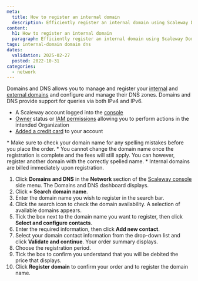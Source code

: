 ```yaml
---
meta:
  title: How to register an internal domain
  description: Efficiently register an internal domain using Scaleway Domains and DNS. This guide walks you through the process of checking domain availability, configuring contacts, selecting registration periods, and completing your order securely via the Scaleway console.
content:
  h1: How to register an internal domain
  paragraph: Efficiently register an internal domain using Scaleway Domains and DNS. This guide walks you through the process of checking domain availability, configuring contacts, selecting registration periods, and completing your order securely via the Scaleway console.
tags: internal-domain domain dns
dates:
  validation: 2025-02-27
  posted: 2022-10-31
categories:
  - network
---
```


Domains and DNS allows you to manage and register your [internal](/domains-and-dns/concepts/#internal-domain) and [external domains](/domains-and-dns/concepts/#external-domain) and configure and manage their DNS zones. Domains and DNS provide support for queries via both IPv4 and IPv6.

<Macro id="requirements" />

- A Scaleway account logged into the [console](https://console.scaleway.com)
- [Owner](/iam/concepts/#owner) status or [IAM permissions](/iam/concepts/#permission) allowing you to perform actions in the intended Organization
- [Added a credit card](/billing/quickstart/#how-to-add-a-payment-method) to your account

<Message type="important">
  * Make sure to check your domain name for any spelling mistakes before you place the order.
  * You cannot change the domain name once the registration is complete and the fees will still apply. You can however, register another domain with the correctly spelled name.
  * Internal domains are billed immediately upon registration.
</Message>

1. Click **Domains and DNS** in the **Network** section of the [Scaleway console](https://console.scaleway.com) side menu. The Domains and DNS dashboard displays.
2. Click **+ Search domain name**.
3. Enter the domain name you wish to register in the search bar.
4. Click the search icon to check the domain availability. A selection of available domains appears.
5. Tick the box next to the domain name you want to register, then click **Select and configure contacts**.
6. Enter the required information, then click **Add new contact**.
7. Select your domain contact information from the drop-down list and click **Validate and continue**. Your order summary displays.
8. Choose the registration period.
9. Tick the box to confirm you understand that you will be debited the price that displays.
10. Click **Register domain** to confirm your order and to register the domain name.
